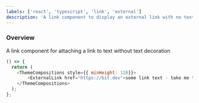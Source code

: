 ```yaml
---
labels: ['react', 'typescript', 'link', 'external']
description: 'A link component to display an external link with no text decoration'
---
```



### Overview

A link component for attaching a link to text without text decoration

```js live
() => {
  return (
    <ThemeCompositions style={{ minHeight: 120}}>
        <ExternalLink href="https://bit.dev">some link text - take me to bit.dev!!</ExternalLink> 
    </ThemeCompositions>
  );
};
```
